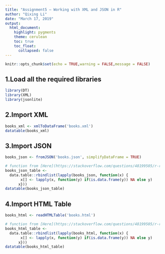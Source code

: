 ```yaml
---
title: "Assignment5 – Working with XML and JSON in R"
author: "Qixing Li"
date: "March 17, 2019"
output: 
  html_document:
    highlight: pygments
    theme: cerulean
    toc: true
    toc_float:
      collapsed: false
---
```


```r
knitr::opts_chunk$set(echo = TRUE,warning = FALSE,message = FALSE)
```

## 1.Load all the required libraries
```r
library(DT)
library(XML)
library(jsonlite)
```


## 2.Import XML
```r
books_xml <- xmlToDataFrame('books.xml')
datatable(books_xml)
```


## 3.Import JSON
```r
books_json <- fromJSON('books.json', simplifyDataFrame = TRUE)

# function from [Here](https://stackoverflow.com/questions/48199505/r-read-json-into-a-data-frame)
books_json_table <- 
  data.table::rbindlist(lapply(books_json, function(x) {
       x[] <- lapply(x, function(y) if(is.data.frame(y)) NA else y)
      x}))
datatable(books_json_table)
```


## 4.Import HTML Table
```r
books_html <- readHTMLTable('books.html')

# function from [Here](https://stackoverflow.com/questions/48199505/r-read-json-into-a-data-frame)
books_html_table <- 
  data.table::rbindlist(lapply(books_html, function(x) {
       x[] <- lapply(x, function(y) if(is.data.frame(y)) NA else y)
      x}))
datatable(books_html_table)
```




